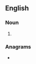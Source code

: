 ==English==

===Noun===
{{head|en|noun plural form}}

# {{plural of|moulinet|lang=en}}

===Anagrams===
* {{l|en|lomustine}}
